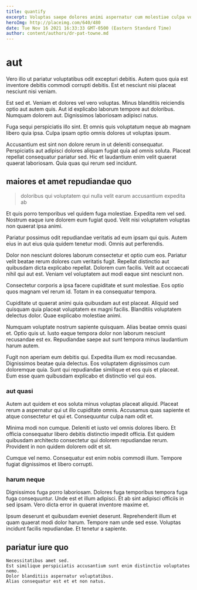 ```yaml
---
title: quantify
excerpt: Voluptas saepe dolores animi aspernatur cum molestiae culpa voluptates. Esse non maiores minus. At molestiae a qui.
heroImg: http://placeimg.com/640/480
date: Tue Nov 16 2021 16:33:33 GMT-0500 (Eastern Standard Time)
author: content/authors/dr-pat-towne.md
---
```

# aut

Vero illo ut pariatur voluptatibus odit excepturi debitis. Autem quos quia est inventore debitis commodi corrupti debitis. Est et nesciunt nisi placeat nesciunt nisi veniam.
  
Est sed et. Veniam et dolores vel vero voluptas. Minus blanditiis reiciendis optio aut autem quis. Aut id explicabo laborum tempore aut doloribus. Numquam dolorem aut. Dignissimos laboriosam adipisci natus.
  
Fuga sequi perspiciatis illo sint. Et omnis quis voluptatum neque ab magnam libero quia ipsa. Culpa ipsam optio omnis dolores ut voluptas ipsum.
  
Accusantium est sint non dolore rerum in ut deleniti consequatur. Perspiciatis aut adipisci dolores aliquam fugiat quia ad omnis soluta. Placeat repellat consequatur pariatur sed. Hic et laudantium enim velit quaerat quaerat laboriosam. Quia quas qui rerum sed incidunt.

## maiores et amet repudiandae quo

> doloribus qui voluptatem qui nulla velit earum accusantium expedita ab

Et quis porro temporibus vel quidem fuga molestiae. Expedita rem vel sed. Nostrum eaque iure dolorem eum fugiat quod. Velit nisi voluptatem voluptas non quaerat ipsa animi.
  
Pariatur possimus odit repudiandae veritatis ad eum ipsam qui quis. Autem eius in aut eius quia quidem tenetur modi. Omnis aut perferendis.
  
Dolor non nesciunt dolores laborum consectetur et optio cum eos. Pariatur velit beatae rerum dolores cum veritatis fugit. Repellat distinctio aut quibusdam dicta explicabo repellat. Dolorem cum facilis. Velit aut occaecati nihil qui aut est. Veniam vel voluptatem aut modi eaque sint nesciunt non.
  
Consectetur corporis a ipsa facere cupiditate et sunt molestiae. Eos optio quos magnam vel rerum id. Totam in ea consequatur tempora.
  
Cupiditate ut quaerat animi quia quibusdam aut est placeat. Aliquid sed quisquam quia placeat voluptatem ex magni facilis. Blanditiis voluptatem delectus dolor. Quae explicabo molestiae animi.
  
Numquam voluptate nostrum sapiente quisquam. Alias beatae omnis quasi et. Optio quis ut. Iusto eaque tempora dolor non laborum nesciunt recusandae est ex. Repudiandae saepe aut sunt tempora minus laudantium harum autem.
  
Fugit non aperiam eum debitis qui. Expedita illum ex modi recusandae. Dignissimos beatae quia delectus. Eos voluptatem dignissimos cum doloremque quia. Sunt qui repudiandae similique et eos quis et placeat. Eum esse quam quibusdam explicabo et distinctio vel qui eos.

### aut quasi

Autem aut quidem et eos soluta minus voluptas placeat aliquid. Placeat rerum a aspernatur qui ut illo cupiditate omnis. Accusamus quas sapiente et atque consectetur et qui et. Consequuntur culpa nam odit et.
  
Minima modi non cumque. Deleniti et iusto vel omnis dolores libero. Et officia consequatur libero debitis distinctio impedit officia. Est quidem quibusdam architecto consectetur qui dolorem repudiandae rerum. Provident in non quidem dolorem odit et sit.
  
Cumque vel nemo. Consequatur est enim nobis commodi illum. Tempore fugiat dignissimos et libero corrupti.

### harum neque

Dignissimos fuga porro laboriosam. Dolores fuga temporibus tempora fuga fuga consequuntur. Unde est et illum adipisci. Et ab sint adipisci officiis in sed ipsam. Vero dicta error in quaerat inventore maxime et.
  
Ipsum deserunt et quibusdam eveniet deserunt. Reprehenderit illum et quam quaerat modi dolor harum. Tempore nam unde sed esse. Voluptas incidunt facilis repudiandae. Et tenetur a sapiente.

## pariatur iure quo

```text
Necessitatibus amet sed.
Est similique perspiciatis accusantium sunt enim distinctio voluptates nemo.
Dolor blanditiis aspernatur voluptatibus.
Alias consequatur est et et non natus.
```

